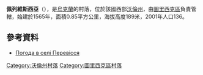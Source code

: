 {{coord|51|14|29|N|24|28|12|E|scale:30000|display=title}}

'''佩列維斯西亞'''（{{lang-uk|Перевісся}}），是[[烏克蘭|烏克蘭]]的村落，位於該國西部[[沃倫州|沃倫州]]，由[[圖里西克區|圖里西克區]]負責管轄，始建於1565年，面積0.85平方公里，海拔高度189米，2001年人口136。

==參考資料==
* [http://weather.in.ua/ua/volynskaja/19815 Погода в селі Перевісся] {{Wayback|url=http://weather.in.ua/ua/volynskaja/19815 |date=20160305074556 }}

[[Category:沃倫州村落|Category:沃倫州村落]]
[[Category:圖里西克區村落|Category:圖里西克區村落]]


{{Volyn-geo-stub}}